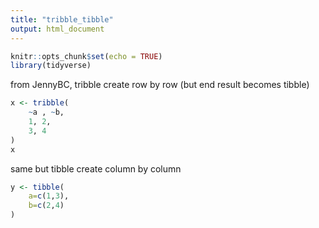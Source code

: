 ```yaml
---
title: "tribble_tibble"
output: html_document
---
```


```r
knitr::opts_chunk$set(echo = TRUE)
library(tidyverse)
```


from JennyBC,  tribble
create row by row  (but end result becomes tibble)

```r
x <- tribble(
	~a , ~b,
	1, 2,
	3, 4
)
x
```

same but  tibble
create column by  column
```r
y <- tibble(
	a=c(1,3),
	b=c(2,4)
)
```